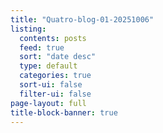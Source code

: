 ```yaml
---
title: "Quatro-blog-01-20251006"
listing:
  contents: posts
  feed: true
  sort: "date desc"
  type: default
  categories: true
  sort-ui: false
  filter-ui: false
page-layout: full
title-block-banner: true
---
```



